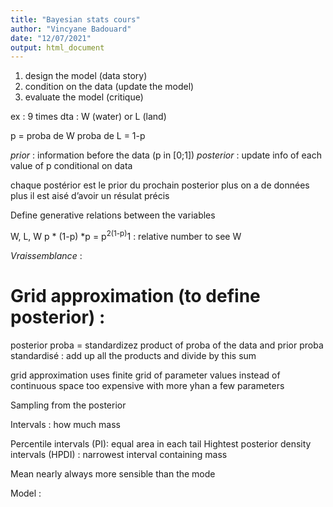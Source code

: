 ```yaml
---
title: "Bayesian stats cours"
author: "Vincyane Badouard"
date: "12/07/2021"
output: html_document
---
```



1) design the model (data story)
2) condition on the data (update the model)
3) evaluate the model (critique)

ex : 9 times
dta : W (water) or L (land)

p = proba de W
proba de L = 1-p

*prior* : information before the data (p in [0;1])
*posterior* : update info of each value of p conditional on data

chaque postérior est le prior du prochain posterior
plus on a de données plus il est aisé d'avoir un résulat précis

Define generative relations between the variables


W, L, W
p * (1-p) *p = p^2(1-p)^1 : relative number to see W

*Vraissemblance* : 


# Grid approximation (to define posterior) :

posterior proba = standardizez product of proba of the data and prior proba
standardisé : add up all the products and divide by this sum

grid approximation uses finite grid of parameter values instead of continuous space 
too expensive with more yhan a few parameters

Sampling from the posterior 

Intervals : how much mass 

Percentile intervals (PI): equal area in each tail
Hightest posterior density intervals (HPDI) : narrowest interval containing mass

Mean nearly always more sensible than the mode 

Model : 